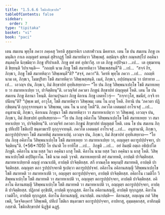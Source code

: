 ```yaml
---
title: "1.5.6.6 โชติกสิกฺขาปท"
tableOfContents: false
sidebar:
  order: 7
type: "tipitaka"
basket: "vi"
book: "paci"
---
```



<DynamicBreadcrumb />

<Division number="350" book="paci">

<Paragraph number="1067" book="paci">
เตน สมเยน พุทฺโธ ภควา ภคฺเคสุ วิหรติ สุสุมารคิเร เภสกฬาวเน มิคทาเย. เตน โข ปน สมเยน ภิกฺขู เหมนฺติเก กาเล อญฺญตรํ มหนฺตํ สุสิรกฏฺฐํ โชตึ สมาทหิตฺวา วิสิพฺเพสุํ. ตสฺมิญฺจ สุสิเร กณฺหสปฺโป อคฺคินา สนฺตตฺโต นิกฺขมิตฺวา ภิกฺขู ปริปาเตสิ. ภิกฺขู ตหํ ตหํ อุปธาวึสุ.
</Paragraph>

<Paragraph number="1068" book="paci">
เย เต ภิกฺขู อปฺปิจฺฉา …เป…  เต อุชฺฌายนฺติ ขิยฺยนฺติ วิปาเจนฺติ—  “กถญฺหิ นาม ภิกฺขู โชตึ สมาทหิตฺวา วิสิพฺเพสฺสนฺตี”ติ …เป…  “สจฺจํ กิร, ภิกฺขเว, ภิกฺขู โชตึ สมาทหิตฺวา วิสิพฺเพนฺตี”ติ? “สจฺจํ, ภควา”ติ. วิครหิ พุทฺโธ ภควา …เป…  กถญฺหิ นาม เต, ภิกฺขเว, โมฆปุริสา โชตึ สมาทหิตฺวา วิสิพฺเพสฺสนฺติ. เนตํ, ภิกฺขเว, อปฺปสนฺนานํ วา ปสาทาย …เป…  เอวญฺจ ปน, ภิกฺขเว, อิมํ สิกฺขาปทํ อุทฺทิเสยฺยาถ—
</Paragraph>

<Paragraph number="1069" book="paci">
<Emphasis>“โย ปน ภิกฺขุ วิสิพฺพนาเปกฺโข โชตึ สมาทเหยฺย วา สมาทหาเปยฺย วา, ปาจิตฺติยนฺ”</Emphasis>ติ.
</Paragraph>

<Paragraph number="1070" book="paci">
เอวญฺจิทํ ภควตา ภิกฺขูนํ สิกฺขาปทํ ปญฺญตฺตํ โหติ.
</Paragraph>

</Division>
<Division number="351" book="paci">

<Paragraph number="1071" book="paci">
เตน โข ปน สมเยน ภิกฺขู คิลานา โหนฺติ. คิลานปุจฺฉกา ภิกฺขู คิลาเน ภิกฺขู เอตทโวจุํ—  “กจฺจาวุโส, ขมนียํ, กจฺจิ ยาปนียนฺ”ติ? “ปุพฺเพ มยํ, อาวุโส, โชตึ สมาทหิตฺวา วิสิพฺเพม; เตน โน ผาสุ โหติ. อิทานิ ปน ‘ภควตา ปฏิกฺขิตฺตนฺ’ติ กุกฺกุจฺจายนฺตา น วิสิพฺเพม, เตน โน น ผาสุ โหตี”ติ. ภควโต เอตมตฺถํ อาโรเจสุํ …เป…  อนุชานามิ, ภิกฺขเว, คิลาเนน ภิกฺขุนา โชตึ สมาทหิตฺวา วา สมาทหาเปตฺวา วา วิสิพฺเพตุํ. เอวญฺจ ปน, ภิกฺขเว, อิมํ สิกฺขาปทํ อุทฺทิเสยฺยาถ—
</Paragraph>

<Paragraph number="1072" book="paci">
<Emphasis>“โย ปน ภิกฺขุ อคิลาโน วิสิพฺพนาเปกฺโข โชตึ สมาทเหยฺย</Emphasis> <Emphasis>วา สมาทหาเปยฺย วา, ปาจิตฺติยนฺ”</Emphasis>ติ.
</Paragraph>

<Paragraph number="1073" book="paci">
เอวญฺจิทํ ภควตา ภิกฺขูนํ สิกฺขาปทํ ปญฺญตฺตํ โหติ.
</Paragraph>

</Division>
<Division number="352" book="paci">

<Paragraph number="1074" book="paci">
เตน โข ปน สมเยน ภิกฺขู ปทีเปปิ โชติเกปิ ชนฺตาฆเรปิ กุกฺกุจฺจายนฺติ. ภควโต เอตมตฺถํ อาโรเจสุํ …เป…  อนุชานามิ, ภิกฺขเว, ตถารูปปฺปจฺจยา โชตึ สมาทหิตุํ สมาทหาเปตุํ. เอวญฺจ ปน, ภิกฺขเว, อิมํ สิกฺขาปทํ อุทฺทิเสยฺยาถ—
</Paragraph>

</Division>
<Division number="353" book="paci">

<Paragraph number="1075" book="paci">
<Emphasis>“โย ปน ภิกฺขุ อคิลาโน วิสิพฺพนาเปกฺโข โชตึ สมาทเหยฺย วา สมาทหาเปยฺย วา, อญฺญตฺร ตถารูปปฺปจฺจยา, ปาจิตฺติยนฺ”</Emphasis>ติ. (*56*:<Emphasis>105</Emphasis>)
</Paragraph>

</Division>
<Division number="354" book="paci">

<Paragraph number="1076" book="paci">
<Emphasis>โย ปนา</Emphasis>ติ โย ยาทิโส …เป…  <Emphasis>ภิกฺขู</Emphasis>ติ …เป…  อยํ อิมสฺมึ อตฺเถ อธิปฺเปโต ภิกฺขูติ.
</Paragraph>

<Paragraph number="1077" book="paci">
<Emphasis>อคิลาโน</Emphasis> นาม ยสฺส วินา อคฺคินา ผาสุ โหติ.
</Paragraph>

<Paragraph number="1078" book="paci">
<Emphasis>คิลาโน</Emphasis> นาม ยสฺส วินา อคฺคินา น ผาสุ โหติ.
</Paragraph>

<Paragraph number="1079" book="paci">
<Emphasis>วิสิพฺพนาเปกฺโข</Emphasis>ติ ตปฺปิตุกาโม.
</Paragraph>

<Paragraph number="1080" book="paci">
<Emphasis>โชติ</Emphasis> นาม อคฺคิ วุจฺจติ.
</Paragraph>

<Paragraph number="1081" book="paci">
<Emphasis>สมาทเหยฺยา</Emphasis>ติ สยํ สมาทหติ, อาปตฺติ ปาจิตฺติยสฺส.
</Paragraph>

<Paragraph number="1082" book="paci">
<Emphasis>สมาทหาเปยฺยา</Emphasis>ติ อญฺญํ อาณาเปติ, อาปตฺติ ปาจิตฺติยสฺส. สกึ อาณตฺโต พหุกมฺปิ สมาทหติ, อาปตฺติ ปาจิตฺติยสฺส.
</Paragraph>

<Paragraph number="1083" book="paci">
<Emphasis>อญฺญตฺร ตถา รูปปฺปจฺจยา</Emphasis>ติ ฐเปตฺวา ตถารูปปฺปจฺจยํ.
</Paragraph>

</Division>
<Division number="355" book="paci">

<Paragraph number="1084" book="paci">
อคิลาโน อคิลานสญฺญี วิสิพฺพนาเปกฺโข โชตึ สมาทหติ วา สมาทหาเปติ วา, อญฺญตฺร ตถารูปปฺปจฺจยา, อาปตฺติ ปาจิตฺติยสฺส. อคิลาโน เวมติโก วิสิพฺพนาเปกฺโข โชตึ สมาทหติ วา สมาทหาเปติ วา, อญฺญตฺร ตถารูปปฺปจฺจยา, อาปตฺติ ปาจิตฺติยสฺส. อคิลาโน คิลานสญฺญี วิสิพฺพนาเปกฺโข โชตึ สมาทหติ วา สมาทหาเปติ วา, อญฺญตฺร ตถารูปปฺปจฺจยา, อาปตฺติ ปาจิตฺติยสฺส.
</Paragraph>

<Paragraph number="1085" book="paci">
ปฏิลาตํ อุกฺขิปติ, อาปตฺติ ทุกฺกฏสฺส. คิลาโน อคิลานสญฺญี, อาปตฺติ ทุกฺกฏสฺส. คิลาโน เวมติโก, อาปตฺติ ทุกฺกฏสฺส. คิลาโน คิลานสญฺญี, อนาปตฺติ.
</Paragraph>

</Division>
<Division number="356" book="paci">

<Paragraph number="1086" book="paci">
อนาปตฺติ—  คิลานสฺส, อญฺเญน กตํ วิสิพฺเพติ, วีตจฺจิตงฺคารํ วิสิพฺเพติ, ปทีเป โชติเก ชนฺตาฆเร ตถารูปปฺปจฺจยา, อาปทาสุ, อุมฺมตฺตกสฺส, อาทิกมฺมิกสฺสาติ.

</Paragraph>
</Division>

<Paragraph number="1087" type="center" book="paci">
โชติกสิกฺขาปทํ นิฏฺฐิตํ ฉฏฺฐํ.
</Paragraph>